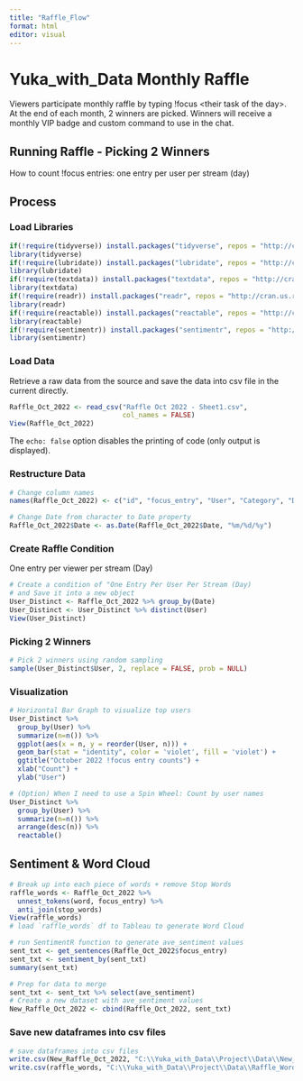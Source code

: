 ```yaml
---
title: "Raffle_Flow"
format: html
editor: visual
---
```


# Yuka_with_Data Monthly Raffle

Viewers participate monthly raffle by typing !focus \<their task of the day\>. At the end of each month, 2 winners are picked. Winners will receive a monthly VIP badge and custom command to use in the chat.

## Running Raffle - Picking 2 Winners

How to count !focus entries: one entry per user per stream (day)

## Process

### Load Libraries

```r
if(!require(tidyverse)) install.packages("tidyverse", repos = "http://cran.us.r-project.org")
library(tidyverse)
if(!require(lubridate)) install.packages("lubridate", repos = "http://cran.us.r-project.org")
library(lubridate)
if(!require(textdata)) install.packages("textdata", repos = "http://cran.us.r-project.org")
library(textdata)
if(!require(readr)) install.packages("readr", repos = "http://cran.us.r-project.org")
library(readr)
if(!require(reactable)) install.packages("reactable", repos = "http://cran.us.r-project.org")
library(reactable)
if(!require(sentimentr)) install.packages("sentimentr", repos = "http://cran.us.r-project.org")
library(sentimentr)
```

### Load Data

Retrieve a raw data from the source and save the data into csv file in the current directly.

```r
Raffle_Oct_2022 <- read_csv("Raffle Oct 2022 - Sheet1.csv", 
                            col_names = FALSE)
View(Raffle_Oct_2022)
```

The `echo: false` option disables the printing of code (only output is displayed).

### Restructure Data

```r
# Change column names
names(Raffle_Oct_2022) <- c("id", "focus_entry", "User", "Category", "Date")

# Change Date from character to Date property
Raffle_Oct_2022$Date <- as.Date(Raffle_Oct_2022$Date, "%m/%d/%y")
```

### Create Raffle Condition

One entry per viewer per stream (Day)

```r
# Create a condition of "One Entry Per User Per Stream (Day)
# and Save it into a new object
User_Distinct <- Raffle_Oct_2022 %>% group_by(Date)
User_Distinct <- User_Distinct %>% distinct(User)
View(User_Distinct)
```

### Picking 2 Winners

```r
# Pick 2 winners using random sampling
sample(User_Distinct$User, 2, replace = FALSE, prob = NULL)

```

### Visualization

```r
# Horizontal Bar Graph to visualize top users
User_Distinct %>% 
  group_by(User) %>% 
  summarize(n=n()) %>% 
  ggplot(aes(x = n, y = reorder(User, n))) + 
  geom_bar(stat = "identity", color = 'violet', fill = 'violet') +
  ggtitle("October 2022 !focus entry counts") +
  xlab("Count") +
  ylab("User")
```

```r
# (Option) When I need to use a Spin Wheel: Count by user names
User_Distinct %>% 
  group_by(User) %>% 
  summarize(n=n()) %>% 
  arrange(desc(n)) %>% 
  reactable()
```

## Sentiment & Word Cloud

```r
# Break up into each piece of words + remove Stop Words
raffle_words <- Raffle_Oct_2022 %>% 
  unnest_tokens(word, focus_entry) %>% 
  anti_join(stop_words)
View(raffle_words)
# load `raffle_words` df to Tableau to generate Word Cloud
```

```r
# run SentimentR function to generate ave_sentiment values
sent_txt <- get_sentences(Raffle_Oct_2022$focus_entry)
sent_txt <- sentiment_by(sent_txt)
summary(sent_txt)
```

```r
# Prep for data to merge
sent_txt <- sent_txt %>% select(ave_sentiment)
# Create a new dataset with ave_sentiment values 
New_Raffle_Oct_2022 <- cbind(Raffle_Oct_2022, sent_txt)
```

### Save new dataframes into csv files

```r
# save dataframes into csv files
write.csv(New_Raffle_Oct_2022, "C:\\Yuka_with_Data\\Project\\Data\\New_Raffle_Oct_2022.csv", row.name = TRUE)
write.csv(raffle_words, "C:\\Yuka_with_Data\\Project\\Data\\Raffle_Words.csv", row.name = TRUE)
```
